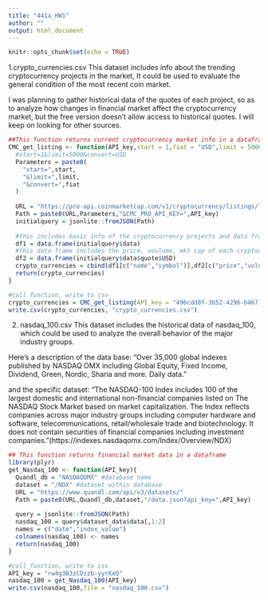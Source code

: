 ```yaml
---
title: "441a_HW1"
author: ""
output: html_document
---
```


```r
knitr::opts_chunk$set(echo = TRUE)
```

1.crypto_currencies.csv
This dataset includes info about the trending cryptocurrency projects in the market,
It could be used to evaluate the general condition of the most recent coin market.

I was planning to gather historical data of the quotes of each project, 
so as to analyze how changes in financial market affect the cryptocurrency market, 
but the free version doesn't allow access to historical quotes. 
I will keep on looking for other sources.

```R
##This function returns current cryptocurrency market info in a dataframe
CMC_get_listing <- function(API_key,start = 1,fiat = "USD",limit = 5000){
  #start=1&limit=5000&convert=USD
  Parameters = paste0(
    "start=",start,
    "&limit=",limit,
    "&convert=",fiat
  )
  
  URL = "https://pro-api.coinmarketcap.com/v1/cryptocurrency/listings/latest?"
  Path = paste0(URL,Parameters,"&CMC_PRO_API_KEY=",API_key)
  initialquery = jsonlite::fromJSON(Path)
  
  #this includes basic info of the cryptocurrency projects and data frames
  df1 = data.frame(initialquery$data) 
  #this data frame includes the price, voulume, mkt cap of each cryptocurrency in USD
  df2 = data.frame(initialquery$data$quote$USD)
  crypto_currencies = cbind(df1[c("name","symbol")],df2[c("price","volume_24h","market_cap")])
  return(crypto_currencies)
}
```


```R
#call function, write to csv
crypto_currencies = CMC_get_listing(API_key = "496cdd8f-3b52-4296-b467-fc6617012118")
write.csv(crypto_currencies, "crypto_currencies.csv")
```


2. nasdaq_100.csv
This dataset includes the historical data of nasdaq_100, which could be used to 
analyze the overall behavior of the major industry groups.

Here's a description of the data base:
"Over 35,000 global indexes published by NASDAQ OMX including Global Equity, Fixed Income, Dividend, Green, Nordic, Sharia and more. Daily data."

and the specific dataset:
"The NASDAQ-100 Index includes 100 of the largest domestic and international non-financial companies listed on The NASDAQ Stock Market based on market capitalization. The Index reflects companies across major industry groups including computer hardware and software, telecommunications, retail/wholesale trade and biotechnology. It does not contain securities of financial companies including investment companies."(https://indexes.nasdaqomx.com/Index/Overview/NDX)


```R
## This function returns financial market data in a dataframe
library(plyr)
get_Nasdaq_100 <- function(API_key){
  Quandl_db = "NASDAQOMX" #database name
  dataset = "/NDX" #dataset within database
  URL = "https://www.quandl.com/api/v3/datasets/"
  Path = paste0(URL,Quandl_db,dataset,"/data.json?api_key=",API_key)
  
  query = jsonlite::fromJSON(Path)
  nasdaq_100 = query$dataset_data$data[,1:2]
  names = c("date","index_value")
  colnames(nasdaq_100) <- names
  return(nasdaq_100)
}
```


```R
#call function, write to csv
API_key = "rw4g3B3zCDzzb-yyrKeQ"
nasdaq_100 = get_Nasdaq_100(API_key)
write.csv(nasdaq_100,file = "nasdaq_100.csv")
```
